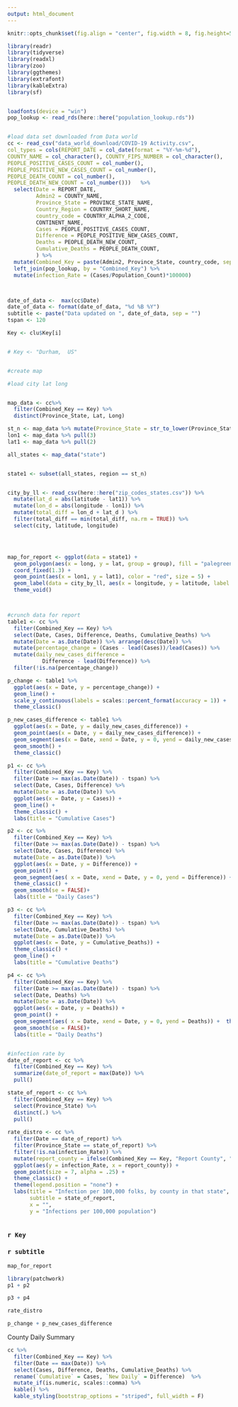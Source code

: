 ```yaml
---
output: html_document
---
```


```r
knitr::opts_chunk$set(fig.align = "center", fig.width = 8, fig.height=5, echo = FALSE, message=FALSE, warning=FALSE)
```

```r
library(readr)
library(tidyverse)
library(readxl)
library(zoo)
library(ggthemes)
library(extrafont)
library(kableExtra)
library(sf)


loadfonts(device = "win")
pop_lookup <- read_rds(here::here("population_lookup.rds"))


#load data set downloaded from Data world
cc <- read_csv("data_world_download/COVID-19 Activity.csv",
col_types = cols(REPORT_DATE = col_date(format = "%Y-%m-%d"),
COUNTY_NAME = col_character(), COUNTY_FIPS_NUMBER = col_character(),
PEOPLE_POSITIVE_CASES_COUNT = col_number(),
PEOPLE_POSITIVE_NEW_CASES_COUNT = col_number(),
PEOPLE_DEATH_COUNT = col_number(),
PEOPLE_DEATH_NEW_COUNT = col_number()))   %>% 
  select(Date = REPORT_DATE,
         Admin2 = COUNTY_NAME,
         Province_State = PROVINCE_STATE_NAME,
         Country_Region = COUNTRY_SHORT_NAME,
         country_code = COUNTRY_ALPHA_2_CODE,
         CONTINENT_NAME,
         Cases = PEOPLE_POSITIVE_CASES_COUNT,
         Difference = PEOPLE_POSITIVE_NEW_CASES_COUNT,
         Deaths = PEOPLE_DEATH_NEW_COUNT,
         Cumulative_Deaths = PEOPLE_DEATH_COUNT,
         ) %>%
  mutate(Combined_Key = paste(Admin2, Province_State, country_code, sep = ", ")) %>%  
  left_join(pop_lookup, by = "Combined_Key") %>% 
  mutate(infection_Rate = (Cases/Population_Count)*100000)  



date_of_data <-  max(cc$Date) 
date_of_data <- format(date_of_data, "%d %B %Y")
subtitle <- paste("Data updated on ", date_of_data, sep = "") 
tspan <- 120

Key <- clu$Key[i]


# Key <- "Durham,  US"


#create map

#load city lat long


map_data <- cc%>%  
  filter(Combined_Key == Key) %>%  
  distinct(Province_State, Lat, Long)

st_n <- map_data %>% mutate(Province_State = str_to_lower(Province_State)) %>% pull(1) 
lon1 <- map_data %>% pull(3)
lat1 <- map_data %>% pull(2)

all_states <- map_data("state")


state1 <- subset(all_states, region == st_n)


city_by_ll <- read_csv(here::here("zip_codes_states.csv")) %>% 
  mutate(lat_d = abs(latitude - lat1)) %>% 
  mutate(lon_d = abs(longitude - lon1)) %>% 
  mutate(total_diff = lon_d + lat_d ) %>%  
  filter(total_diff == min(total_diff, na.rm = TRUE)) %>% 
  select(city, latitude, longitude)




map_for_report <- ggplot(data = state1) +
  geom_polygon(aes(x = long, y = lat, group = group), fill = "palegreen", color = "black") +
  coord_fixed(1.3) +
  geom_point(aes(x = lon1, y = lat1), color = "red", size = 5) +
  geom_label(data = city_by_ll, aes(x = longitude, y = latitude, label = city), vjust = 0, nudge_y = 0.2) +
  theme_void()



#crunch data for report
table1 <- cc %>% 
  filter(Combined_Key == Key) %>% 
  select(Date, Cases, Difference, Deaths, Cumulative_Deaths) %>%  
  mutate(Date = as.Date(Date)) %>% arrange(desc(Date)) %>%  
  mutate(percentage_change = (Cases - lead(Cases))/lead(Cases)) %>% 
  mutate(daily_new_cases_difference = 
           Difference - lead(Difference)) %>%  
  filter(!is.na(percentage_change))

p_change <- table1 %>%  
  ggplot(aes(x = Date, y = percentage_change)) +  
  geom_line() + 
  scale_y_continuous(labels = scales::percent_format(accuracy = 1)) +
  theme_classic()

p_new_cases_difference <- table1 %>%  
  ggplot(aes(x = Date, y = daily_new_cases_difference)) +  
  geom_point(aes(x = Date, y = daily_new_cases_difference)) + 
  geom_segment(aes(x = Date, xend = Date, y = 0, yend = daily_new_cases_difference)) +
  geom_smooth() +
  theme_classic()

p1 <- cc %>% 
  filter(Combined_Key == Key) %>% 
  filter(Date >= max(as.Date(Date)) - tspan) %>%  
  select(Date, Cases, Difference) %>%  
  mutate(Date = as.Date(Date)) %>%  
  ggplot(aes(x = Date, y = Cases)) +  
  geom_line() + 
  theme_classic() +
  labs(title = "Cumulative Cases")

p2 <- cc %>% 
  filter(Combined_Key == Key) %>% 
  filter(Date >= max(as.Date(Date)) - tspan) %>%  
  select(Date, Cases, Difference) %>%  
  mutate(Date = as.Date(Date)) %>%  
  ggplot(aes(x = Date, y = Difference)) +  
  geom_point() +
  geom_segment(aes( x = Date, xend = Date, y = 0, yend = Difference)) +
  theme_classic() +
  geom_smooth(se = FALSE)+ 
  labs(title = "Daily Cases")

p3 <- cc %>% 
  filter(Combined_Key == Key) %>% 
  filter(Date >= max(as.Date(Date)) - tspan) %>%  
  select(Date, Cumulative_Deaths) %>%  
  mutate(Date = as.Date(Date)) %>%  
  ggplot(aes(x = Date, y = Cumulative_Deaths)) +  
  theme_classic() +
  geom_line() + 
  labs(title = "Cumulative Deaths")

p4 <- cc %>% 
  filter(Combined_Key == Key) %>% 
  filter(Date >= max(as.Date(Date)) - tspan) %>%  
  select(Date, Deaths) %>%  
  mutate(Date = as.Date(Date)) %>%  
  ggplot(aes(x = Date, y = Deaths)) +  
  geom_point() +
  geom_segment(aes( x = Date, xend = Date, y = 0, yend = Deaths)) +  theme_classic() +
  geom_smooth(se = FALSE)+ 
  labs(title = "Daily Deaths")


#infection rate by
date_of_report <- cc %>%  
  filter(Combined_Key == Key) %>% 
  summarize(date_of_report = max(Date)) %>% 
  pull()

state_of_report <- cc %>%  
  filter(Combined_Key == Key) %>% 
  select(Province_State) %>% 
  distinct(.) %>% 
  pull()
            
rate_distro <- cc %>%  
  filter(Date == date_of_report) %>%  
  filter(Province_State == state_of_report) %>%  
  filter(!is.na(infection_Rate)) %>%  
  mutate(report_county = ifelse(Combined_Key == Key, "Report County", "Rest of State")) %>%  
  ggplot(aes(y = infection_Rate, x = report_county)) + 
  geom_point(size = 7, alpha = .25) +
  theme_classic() + 
  theme(legend.position = "none") +
  labs(title = "Infection per 100,000 folks, by county in that state",
       subtitle = state_of_report, 
       x = "", 
       y = "Infections per 100,000 population")



```
### `r Key` 
### `r subtitle`
```r
map_for_report
```




 
```r


library(patchwork)
p1 + p2

p3 + p4

rate_distro

p_change + p_new_cases_difference

```




County Daily Summary
```r

cc %>%  
  filter(Combined_Key == Key) %>% 
  filter(Date == max(Date)) %>%  
  select(Cases, Difference, Deaths, Cumulative_Deaths) %>% 
  rename(`Cumulative` = Cases, `New Daily` = Difference)  %>%  
  mutate_if(is.numeric, scales::comma) %>% 
  kable() %>%
  kable_styling(bootstrap_options = "striped", full_width = F)
```



